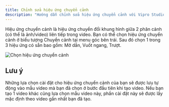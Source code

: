 ```yaml
---
title: Chỉnh sửa hiệu ứng chuyển cảnh
description: "Hướng dẫn chỉnh sửa hiệu ứng chuyển cảnh với Vipro Studio"
---
```


Hiệu ứng chuyển cảnh là hiệu ứng chuyển đổi khung hình giữa 2 phân cảnh (có thể là ảnh/video) liên tiếp trong video. Bạn có thể chọn hiệu ứng chuyển cảnh ở biểu tượng Chuyển cảnh tại menu góc bên trái. Sau đó chọn 1 trong 3 hiệu ứng có sẵn bao gồm: Mờ dần, Vuốt ngang, Trượt.

<img
  src='/images/usage/video-editor/video-transition.jpg'
  alt='Chọn hiệu ứng chuyển cảnh'
  className='rounded-lg'
/>

## Lưu ý

Những lựa chọn cài đặt cho hiệu ứng chuyển cảnh của bạn sẽ được lưu tự động vào mẫu video mà bạn đã chọn ở bước đầu tiên khi tạo video. Nếu bạn tạo 1 video khác cũng lựa chọn mẫu video này, phần cài đặt này sẽ được lấy mặc định theo video gần nhất bạn đã tạo.
